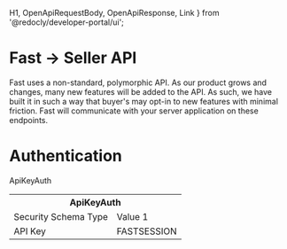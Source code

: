 
  H1,
  OpenApiRequestBody,
  OpenApiResponse,
  Link
 } from '@redocly/developer-portal/ui';

# Fast -> Seller API

Fast uses a non-standard, polymorphic API. As our product grows and changes, many new features will be added to the API. As such, we have built it in such a way that buyer's may opt-in to new features with minimal friction. Fast will communicate with your server application on these endpoints.

<!-- | REST VERB | API_URL         | Link                                                                                           |
| --------- | --------------- | ---------------------------------------------------------------------------------------------- |
| POST      | /fast/v1/create | [Docs](/developer-portal/for-developers/custom-integration/fast-api/fast-to-seller-api/pages/create.mdx) |
| POST      | /fast/v1/read   | [Docs](/developer-portal/for-developers/custom-integration/fast-api/fast-to-seller-api/pages/read.mdx)   |
| POST      | /fast/v1/update | [Docs](/developer-portal/for-developers/custom-integration/fast-api/fast-to-seller-api/pages/update.mdx) |
| POST      | /fast/v1/delete | [Docs](/developer-portal/for-developers/custom-integration/fast-api/fast-to-seller-api/pages/delete.mdx) | -->


# Authentication
ApiKeyAuth
<table>
  <tr>
    <th colspan="2">ApiKeyAuth</th>
  </tr>
  <tr>
    <td>Security Schema Type</td>
    <td>Value 1</td>
  </tr>
  <tr>
    <td> API Key </td>
    <td> FASTSESSION </td>
  </tr>
</table>